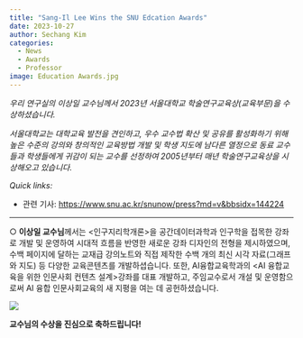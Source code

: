 ```yaml
---
title: "Sang-Il Lee Wins the SNU Edcation Awards"
date: 2023-10-27
author: Sechang Kim
categories:
  - News
  - Awards
  - Professor
image: Education Awards.jpg
---
```


*우리 연구실의 이상일 교수님께서 2023년 서울대학교 학술연구교육상(교육부문)을 수상하셨습니다.*

*서울대학교는 대학교육 발전을 견인하고, 우수 교수법 확산 및 공유를 활성화하기 위해 높은 수준의 강의와 창의적인 교육방법 개발 및 학생 지도에 남다른 열정으로 동료 교수들과 학생들에게 귀감이 되는 교수를 선정하여 2005년부터 매년 학술연구교육상을 시상해오고 있습니다.*

*Quick links:*

-   관련 기사: <https://www.snu.ac.kr/snunow/press?md=v&bbsidx=144224>

------------------------------------------------------------------------

○ **이상일 교수님**께서는 \<인구지리학개론\>을 공간데이터과학과 인구학을 접목한 강좌로 개발 및 운영하여 시대적 흐름을 반영한 새로운 강좌 디자인의 전형을 제시하였으며, 수백 페이지에 달하는 교재급 강의노트와 직접 제작한 수백 개의 최신 시각 자료(그래프와 지도) 등 다양한 교육콘텐츠를 개발하셥습니다. 또한, AI융합교육학과의 \<AI 융합교육을 위한 인문사회 컨텐츠 설계\>강좌를 대표 개발하고, 주임교수로서 개설 및 운영함으로써 AI 융합 인문사회교육의 새 지평을 여는 데 공헌하셨습니다.

![](Education%20Awards.jpg)

**교수님의 수상을 진심으로 축하드립니다!**
